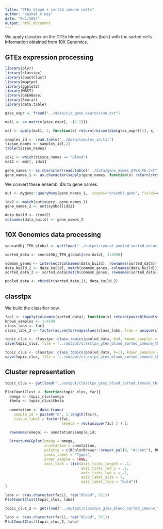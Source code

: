 ```yaml
---
title: "GTEx blood + sorted immune cells"
author: "Kushal K Dey"
date: "9/1/2017"
output: html_document
---
```


We apply classtpx on the GTEx blood samples (bulk) with the sorted cells information obtained
from 10X Genomics.

## GTEx expression processing 

```r
library(plyr)
library(classtpx)
library(CountClust)
library(maptpx)
library(ggplot2)
library(MAST)
library(GSEABase)
library(Seurat)
library(data.table)
```

```r
gtex_expr <- fread("../data/cis_gene_expression.txt")
```

```r
mat1 <- as.matrix(gtex_expr[, -(1:2)])
```

```r
mat <- apply(mat1, 2, function(x) return(rbinom(dim(gtex_expr)[1], x, 1e-05)))
```

```r
samples_id <- read.table("../data/samples_id.txt")
tissue_names <- samples_id[,2]
table(tissue_names)
```

```r
idx1 <- which(tissue_names == "Blood")
mat2 <- mat[, idx1]
```


```r
gene_names <- as.character(read.table("../data/gene_names_GTEX_V6.txt")[,1])
gene_names_1 <- as.character(sapply(gene_names, function(x) return(strsplit(x, "[.]")[[1]][1])))
```

We convert these ensembl IDs to gene names.

```r
out <- mygene::queryMany(gene_names_1,  scopes="ensembl.gene", fields=c("symbol", "ensembl.gene"), species="human");
```

```r
idx2 <- match(out$query, gene_names_1)
gene_names_2 <- out$symbol[idx2]
```

```r
data_build <- t(mat2)
colnames(data_build) <- gene_names_2
```

## 10X Genomics data processing

```r
seuratObj_TFH_global <- get(load("../output/seurat_pooled_sorted_unsorted_PBMC.rda"))
```

```r
sorted_data <- seuratObj_TFH_global@raw.data[, 1:4500]
```

```r
common_genes <- intersect(colnames(data_build), rownames(sorted_data))
data_build_2 <- data_build[, match(common_genes, colnames(data_build))]
sorted_data_2 <- sorted_data[match(common_genes, rownames(sorted_data)),]
```

```r
pooled_data <- rbind(t(sorted_data_2), data_build_2)
```


## classtpx

We build the classifier now.

```r
fac1 <- sapply(colnames(sorted_data), function(x) return(paste0(head(strsplit(x, "[_]")[[1]], -1), collapse="_")))
known_samples <- 1:4500
class_labs <- fac1
class_labs_2 <- factor(as.vector(mapvalues(class_labs, from = unique(class_labs), to = 1:length(unique(class_labs)))))
```

```r
topic_clus <- classtpx::class_topics(pooled_data, K=9, known_samples = known_samples, class_labs = class_labs_2, method = "theta.fix", shrink = FALSE, tol = 0.001, ord=FALSE)
save(topic_clus, file = "../output/classtpx_gtex_blood_sorted_immune_thresh.rda")
```


```r
topic_clus <- classtpx::class_topics(pooled_data, K=11, known_samples = known_samples, class_labs = class_labs_2, method = "theta.fix", shrink = FALSE, tol = 100, ord=FALSE)
save(topic_clus, file = "../output/classtpx_gtex_blood_sorted_immune_thresh_2.rda")
```

## Cluster representation

```r
topic_clus <- get(load("../output/classtpx_gtex_blood_sorted_immune_thresh.rda"))
```

```r
PlotCountClust <- function(topic_clus, fac){
  omega <- topic_clus$omega
  theta <- topic_clus$theta
  
  annotation <- data.frame(
    sample_id = paste0("X", 1:length(fac)),
    tissue_label = factor(fac,
                          levels = rev(unique(fac) ) ) );

  rownames(omega) <- annotation$sample_id;
  
  StructureGGplot(omega = omega,
                  annotation = annotation,
                  palette = c(RColorBrewer::brewer.pal(8, "Accent"), RColorBrewer::brewer.pal(8,"Set3")[c(1,3,4,5)]),
                  yaxis_label = "Types",
                  order_sample = TRUE,
                  axis_tick = list(axis_ticks_length = .1,
                                   axis_ticks_lwd_y = .1,
                                   axis_ticks_lwd_x = .1,
                                   axis_label_size = 7,
                                   axis_label_face = "bold"))
}
```

```r
labs <- c(as.character(fac1), rep("Blood", 511))
PlotCountClust(topic_clus, labs)
```

```r
topic_clus_2 <- get(load("../output/classtpx_gtex_blood_sorted_immune_thresh_2.rda"))
```

```r
labs <- c(as.character(fac1), rep("Blood", 511))
PlotCountClust(topic_clus_2, labs)
```


